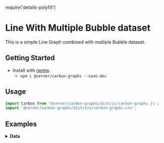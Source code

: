 require('details-polyfill')

# Line With Multiple Bubble dataset
This is a simple Line Graph combined with multiple Bubble dataset.

## Getting Started

- Install with [npmjs](https://www.npmjs.com):
  - `npm i @cerner/carbon-graphs --save-dev`

## Usage
```js
import Carbon from '@cerner/carbon-graphs/dist/js/carbon-graphs.js';
import '@cerner/carbon-graphs/dist/css/carbon-graphs.css';
```

## Examples
<CombinationGraph />

<details>
<summary style={{fontSize: 24 }}>
<b>Data</b>
</summary>

### Graph Config object
<GraphConfig />

### Data object
<DataObject />
</details>
